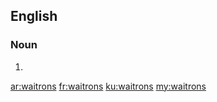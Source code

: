 ==English==

===Noun===
{{head|en}}

# {{plural of|waitron}}

[[ar:waitrons]]
[[fr:waitrons]]
[[ku:waitrons]]
[[my:waitrons]]